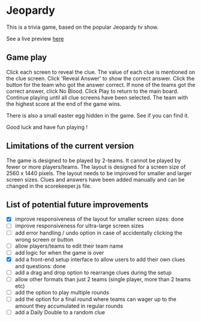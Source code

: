 # Jeopardy

This is a trivia game, based on the popular Jeopardy tv show.

See a live preview [here](https://rubyhill-jeopardy.netlify.app/)

## Game play

Click each screen to reveal the clue. The value of each clue is mentioned on the clue screen.
Click 'Reveal Answer' to show the correct answer.
Click the button for the team who got the answer correct. If none of the teams got the correct answer, click No Blood.
Click Play to return to the main board.
Continue playing until all clue screens have been selected.
The team with the highest score at the end of the game wins.

There is also a small easter egg hidden in the game. See if you can find it.

Good luck and have fun playing !

## Limitations of the current version

The game is designed to be played by 2-teams. It cannot be played by fewer or more players/teams.
The layout is designed for a screen size of 2560 x 1440 pixels. The layout needs to be improved for smaller and larger screen sizes.
Clues and answers have been added manually and can be changed in the scorekeeper.js file.

## List of potential future improvements

- [x] improve responsiveness of the layout for smaller screen sizes: done
- [ ] improve responsiveness for ultra-large screen sizes
- [ ] add error handling / undo option in case of accidentally clicking the wrong screen or button
- [ ] allow players/teams to edit their team name
- [ ] add logic for when the game is over
- [x] add a front-end setup interface to allow users to add their own clues and questions: done
- [ ] add a drag and drop option to rearrange clues during the setup
- [ ] allow other formats than just 2 teams (single player, more than 2 teams etc)
- [ ] add the option to play multiple rounds
- [ ] add the option for a final round where teams can wager up to the amount they accumulated in regular rounds
- [ ] add a Daily Double to a random clue
